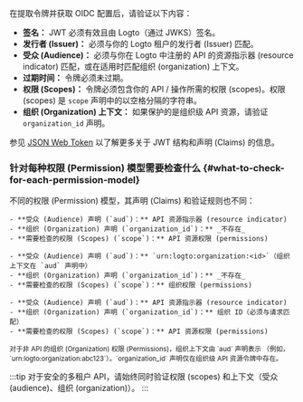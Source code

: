 
在提取令牌并获取 OIDC 配置后，请验证以下内容：

- **签名：** JWT 必须有效且由 Logto（通过 JWKS）签名。
- **发行者 (Issuer)：** 必须与你的 Logto 租户的发行者 (Issuer) 匹配。
- **受众 (Audience)：** 必须与你在 Logto 中注册的 API 的资源指示器 (resource indicator) 匹配，或在适用时匹配组织 (organization) 上下文。
- **过期时间：** 令牌必须未过期。
- **权限 (Scopes)：** 令牌必须包含你的 API / 操作所需的权限 (scopes)。权限 (scopes) 是 `scope` 声明中的以空格分隔的字符串。
- **组织 (Organization) 上下文：** 如果保护的是组织级 API 资源，请验证 `organization_id` 声明。

参见 [JSON Web Token](https://auth.wiki/jwt) 以了解更多关于 JWT 结构和声明 (Claims) 的信息。

### 针对每种权限 (Permission) 模型需要检查什么 \{#what-to-check-for-each-permission-model}

不同的权限 (Permission) 模型，其声明 (Claims) 和验证规则也不同：

<Tabs groupId="permission-models">
  <TabItem value="global-api-resources" label="全局 API 资源">

    - **受众 (Audience) 声明 (`aud`)：** API 资源指示器 (resource indicator)
    - **组织 (Organization) 声明 (`organization_id`)：** _不存在_
    - **需要检查的权限 (Scopes) (`scope`)：** API 资源权限 (permissions)

  </TabItem>
  <TabItem value="organization-permissions" label="组织 (非 API) 权限">

    - **受众 (Audience) 声明 (`aud`)：** `urn:logto:organization:<id>`（组织上下文在 `aud` 声明中）
    - **组织 (Organization) 声明 (`organization_id`)：** _不存在_
    - **需要检查的权限 (Scopes) (`scope`)：** 组织权限 (permissions)

  </TabItem>
  <TabItem value="organization-level-api-resources" label="组织级 API 资源">

    - **受众 (Audience) 声明 (`aud`)：** API 资源指示器 (resource indicator)
    - **组织 (Organization) 声明 (`organization_id`)：** 组织 ID（必须与请求匹配）
    - **需要检查的权限 (Scopes) (`scope`)：** API 资源权限 (permissions)

  </TabItem>
</Tabs>

<small>
  对于非 API 的组织 (Organization) 权限 (Permissions)，组织上下文由 `aud` 声明表示
  （例如，`urn:logto:organization:abc123`）。`organization_id` 声明仅在组织级 API 资源令牌中存在。
</small>

:::tip
对于安全的多租户 API，请始终同时验证权限 (scopes) 和上下文（受众 (audience)、组织 (organization)）。
:::

